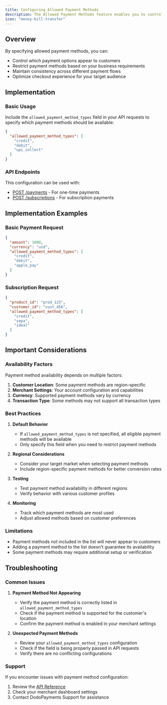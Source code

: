 ```yaml
---
title: Configuring Allowed Payment Methods
description: The Allowed Payment Methods feature enables you to control which payment options are available to your customers during checkout. This configuration works for both one-time payments and subscriptions.
icon: "money-bill-transfer"
---
```


## Overview

By specifying allowed payment methods, you can:
- Control which payment options appear to customers
- Restrict payment methods based on your business requirements
- Maintain consistency across different payment flows
- Optimize checkout experience for your target audience

## Implementation

### Basic Usage

Include the `allowed_payment_method_types` field in your API requests to specify which payment methods should be available:

```json allowed-payment-methods.json icon="code" expandable
{
  "allowed_payment_method_types": [
    "credit",
    "debit",
    "upi_collect"
  ]
}
```

### API Endpoints

This configuration can be used with:
- [POST /payments](/api-reference/payments/post-payments) - For one-time payments
- [POST /subscriptions](/api-reference/subscriptions/post-subscriptions) - For subscription payments

## Implementation Examples

### Basic Payment Request
```json basic-payment-request.json icon="code" expandable
{
  "amount": 1000,
  "currency": "usd",
  "allowed_payment_method_types": [
    "credit",
    "debit",
    "apple_pay"
  ]
}
```

### Subscription Request
```json subscription-request.json icon="code" expandable
{
  "product_id": "prod_123",
  "customer_id": "cust_456",
  "allowed_payment_method_types": [
    "credit",
    "sepa",
    "ideal"
  ]
}
```

## Important Considerations

### Availability Factors
Payment method availability depends on multiple factors:
1. **Customer Location**: Some payment methods are region-specific
2. **Merchant Settings**: Your account configuration and capabilities
3. **Currency**: Supported payment methods vary by currency
4. **Transaction Type**: Some methods may not support all transaction types

### Best Practices

1. **Default Behavior**
   - If `allowed_payment_method_types` is not specified, all eligible payment methods will be available
   - Only specify this field when you need to restrict payment methods

2. **Regional Considerations**
   - Consider your target market when selecting payment methods
   - Include region-specific payment methods for better conversion rates

3. **Testing**
   - Test payment method availability in different regions
   - Verify behavior with various customer profiles

4. **Monitoring**
   - Track which payment methods are most used
   - Adjust allowed methods based on customer preferences

### Limitations

- Payment methods not included in the list will never appear to customers
- Adding a payment method to the list doesn't guarantee its availability
- Some payment methods may require additional setup or verification

## Troubleshooting

### Common Issues

1. **Payment Method Not Appearing**
   - Verify the payment method is correctly listed in `allowed_payment_method_types`
   - Check if the payment method is supported for the customer's location
   - Confirm the payment method is enabled in your merchant settings

2. **Unexpected Payment Methods**
   - Review your `allowed_payment_method_types` configuration
   - Check if the field is being properly passed in API requests
   - Verify there are no conflicting configurations

### Support

If you encounter issues with payment method configuration:
1. Review the [API Reference](/api-reference)
2. Check your merchant dashboard settings
3. Contact DodoPayments Support for assistance 